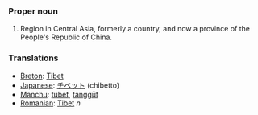 ===Proper noun===
# Region in Central Asia, formerly a country, and now a province of the People's Republic of China.
===Translations===
*[[Breton]]: [[Tibet]]
*[[Japanese]]: [[チベット]] (chibetto)
*[[Manchu]]: [[tubet]], [[tanggūt]]
*[[Romanian]]: [[Tibet]] ''n''